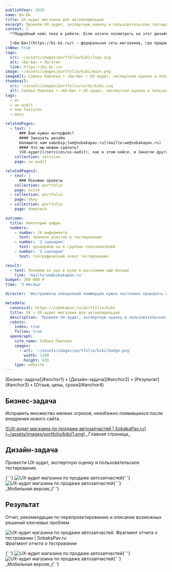 ```yaml
---
publishYear: 2019
name: Би-Би
title: UX-аудит магазина для автовладельцев
excerpt: Провели UX-аудит, экспертную оценку и пользовательское тестирование
context: |
  **Подробный кейс пока в работе. Если хотите посмотреть на этот дизайн в деталях, пишите нам на [we@sobakapav.ru](mailto:we@sobakapav.ru)**

  [«Би-Би»](https://bi-bi.ru/) — федеральная сеть магазинов, где продаются автозапчасти, аксессуары и другие товары для автовладельцев. Магазины сети есть более чем в сорока городах.
isNew: true
logo:
  src: ~/assets/images/portfolio/bibi/logo.svg
  alt: «Би-Би» • Логотип
  link: https://bi-bi.ru/
image: ~/assets/images/portfolio/bibi/main.png
imageAlt: Собака Павлова • «Би-Би» • UX-аудит, экспертная оценка и пользовательское тестирование
thumbnail:
  src: ~/assets/images/portfolio/cards/bibi.svg
  alt: Собака Павлова • «Би-Би» • UX-аудит, экспертная оценка и пользовательское тестирование
tags:
  - ec
  - ux-audit
  - new-features
  - mass

relatedPages:
  - text: |
      ### Вам нужен интерфейс?
      #### Заказать дизайн
      Напишите нам на&nbsp;[we@sobakapav.ru](mailto:we@sobakapav.ru) 
      #### Что мы можем сделать?
      [UX-аудит](/services/ux-audit), как в этом кейсе, и [многое другое](/services).
    collection: services
    page: ux-audit

relatedPages2:
  - text: |
      ### Похожие проекты
    collection: portfolio
    page: avito
  - collection: portfolio
    page: okey
  - collection: portfolio
    page: domotech

outcome:
  title: Некоторые цифры
  numbers:
    - number: 24 информанта
      text: приняли участие в тестировании
    - number: '3 сценария'
      text: проверили на 6 группах пользователей
    - number: '3 сценария'
      text: географический охват тестирования

result:
  - text: Покажем из рук в руки и расскажем ещё больше
    link: 'mailto:we@sobakapav.ru'
budget: 260 000 ₽
time: '3 месяца'

director: 'Инструменты элекронной коммерции нужно постоянно проверять об пользователя.'

metadata:
  canonical: https://sobakapav.ru/portfolio/bibi
  title: UX • UX-аудит магазина для автовладельцев
  description: 'Провели UX-аудит, экспертную оценку и пользовательское тестирование'
  robots:
    index: true
    follow: true
  openGraph:
    site_name: Собака Павлова
    images:
      - url: '~/assets/images/portfolio/bibi/badge.png'
        width: 1200
        height: 630
    type: website
---
```



<TOC>
  [Бизнес-задача](#anchor1) • [Дизайн-задача](#anchor2) • [Результат](#anchor3) • [Отзыв, цены, сроки](#anchor4)
</TOC>

## <a name="anchor1" />Бизнес-задача

Исправить множество мелких огрехов, неизбежно появившихся после внедрения нового сайта.

<a href="/images/portfolio/bibi/1.png" alt="UX-аудит магазина по продаже автозапчастей" target="_blank">
  ![UX-аудит магазина по продаже автозапчастей | SobakaPav.ru](~/assets/images/portfolio/bibi/1.png)
</a>
_Главная страница_

## <a name="anchor2" />Дизайн-задача

Провести UX-аудит, экспертную оценку и пользовательское тестирование.

<div class="flex gap-2 flex-wrap">
  {' '}
  <Image
    src="~/assets/images/portfolio/bibi/3.png"
    alt="UX-аудит магазина по продаже автозапчастей"
    class="min-w-72 grow shrink basis-0"
  />{' '}
  <Image
    src="~/assets/images/portfolio/bibi/4.png"
    alt="UX-аудит магазина по продаже автозапчастей"
    class="min-w-72 grow shrink basis-0"
  />{' '}
</div>
_Мобильная версия_{' '}

## <a name="anchor3" />Результат

Отчет, рекомендации по перепроектированию и описание возможных решений ключевых проблем.

![UX-аудит магазина по продаже автозапчастей. Фрагмент отчета о тестровании | SobakaPav.ru](~/assets/images/portfolio/bibi/2.png)
_Фрагмент отчета о тестровании_

<div class="flex gap-2 flex-wrap">
  {' '}
  <Image
    src="~/assets/images/portfolio/bibi/5.png"
    alt="UX-аудит магазина по продаже автозапчастей"
    class="min-w-72 grow shrink basis-0"
  />{' '}
  <Image
    src="~/assets/images/portfolio/bibi/6.png"
    alt="UX-аудит магазина по продаже автозапчастей"
    class="min-w-72 grow shrink basis-0"
  />{' '}
</div>
_Мобильная версия_{' '}

## <a name="anchor4" />
